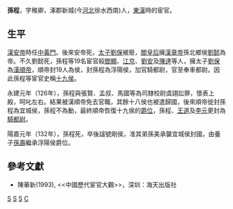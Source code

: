 {{Infobox_Person
| name =孫程
|image=
| caption=
|box_width=170px
|occupation= 宦官
| period = 2世紀
|birth_name=
| other_names = 孫稚卿
| Sex =男
|birth_date=?
|birth_place=涿郡新城
|death_date= 132年
|death_place=長安
| nationality =[[東漢|東漢]]
| residence =
| party =
| religion =
| spouse = 
| relatives =養子 [[孫壽|孫壽]]
|education=
| past =[[中黃門|中黃門]]、十九侯之一、宜侯<br>[[騎都尉|騎都尉]]
| work =擁太子[[劉保|劉保]]為[[漢順帝|漢順帝]]
| award = 
}}
'''孫程'''{{BD|？年||132年||catIdx=S}}，字稚卿，涿郡新城(今[[河北|河北]]徐水西南)人，[[東漢|東漢]]時的宦官。
==生平==
[[漢安帝|漢安帝]]時任[[中黃門|中黃門]]。後來安帝死，[[太子|太子]][[劉保|劉保]]被廢，[[閻皇后|閻皇后]]擁[[漢章帝|漢章帝]]孫北鄉侯[[劉懿|劉懿]]為帝。不久劉懿死，孫程等19名宦官殺[[閻顯|閻顯]]、[[江京|江京]]、[[劉安|劉安]]及[[陳達|陳達]]等人，擁太子[[劉保|劉保]]為[[漢順帝|漢順帝]]，順帝封19人為侯，封孫程為浮陽侯，加官騎都尉，官至奉車都尉。因此孫程等宦官史稱[[十九侯|十九侯]]。

永建元年（126年），孫程與張賢、孟叔、馬國等為司隸校尉虞詡訟罪，懷表上殿，呵叱左右。結果被漢順帝免去官職，其餘十八侯也被遣歸國，後來順帝徙封孫程為宜城侯，孫程不為動，最終順帝恢復十九侯的[[爵位|爵位]]，孫程、[[王道|王道]]及[[李元_(宦官)|李元]]更封為[[騎都尉|騎都尉]]。

陽嘉元年（132年），孫程死，卒後諡號剛侯，准其弟孫美承襲宜城侯封國，由養子[[孫壽|孫壽]]繼承浮陽侯爵位。

==參考文獻==
*陳華新(1993), <<中國歷代宦官大觀>>，深圳：海天出版社
[[Category:徐水人|S]]
[[Category:東漢宦官|S]]
[[Category:東漢列侯|S]]
[[Category:孫姓|C]]